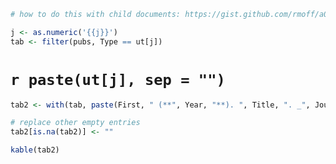 ```r
# how to do this with child documents: https://gist.github.com/rmoff/a043676a2f084b81a434

j <- as.numeric('{{j}}')
tab <- filter(pubs, Type == ut[j])
```

# `r paste(ut[j], sep = "")` {-} 

```r
tab2 <- with(tab, paste(First, " (**", Year, "**). ", Title, ". _", Journal, "_, **", Issue, "**(", Issue, "), ", Pages, sep = ""))

# replace other empty entries
tab2[is.na(tab2)] <- ""

kable(tab2)
```

